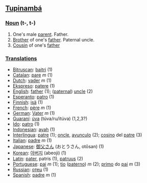 ==[[Tupinambá]]==

===[[Noun]] (t-, t-)===
#One's male [[parent]]. Father.
#[[Brother]] of one's [[father]]. Paternal uncle.
#[[Cousin]] of one's [[father]]

===[[Translation]]s===
*[[Bitruscan]]: [[baitri]] (1)
*[[Catalan]]: [[pare]] ''m'' (1)
*[[Dutch]]: [[vader]] ''m'' (1)
*[[Ekspreso]]: [[patere]] (1)
*[[English]]: [[father]] (1); ([[paternal]]) [[uncle]] (2)
*[[Esperanto]]: [[patro]] (1)
*[[Finnish]]: [[isä]] (1)
*[[French]]: [[père]] ''m'' (1)
*[[German]]: [[Vater]] ''m'' (1)
*[[Guaraní]]: [[úva]] (túva/ru/itúva) (1,2,3?)
*[[Ido]]: [[patro]] (1)
*[[Indonesian]]: [[ayah]] (1)
*[[Interlingua]]: [[patre]] (1); [[oncle]], [[avunculo]] (2); [[cosino]] del [[patre]] (3)
*[[Italian]]: [[padre]] ''m'' (1)
*[[Japanese]]: [[御父さん]] (おとうさん, otōsan) (1)
*[[Korean]]: [[아버지]] (abeoji) (1)
*[[Latin]]: [[pater]], patris (1), [[patruus]] (2)
*[[Portuguese]]: [[pai]] ''m'' (1); [[tio]] ([[tio paterno|paterno]]) ''m'' (2); [[primo]] do [[pai]] ''m'' (3)
*[[Russian]]: [[отец]] (1)
*[[Spanish]]: [[padre]] ''m'' (1)